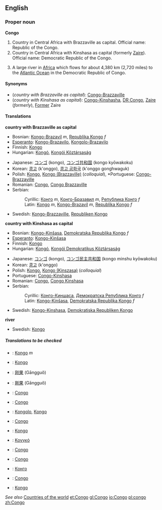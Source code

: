 ==English==
===Proper noun===
'''Congo'''
{{wikipedia}}

# Country in Central Africa with Brazzaville as capital. Official name: Republic of the Congo.
# Country in Central Africa with Kinshasa as capital (formerly [[Zaire]]). Official name: Democratic Republic of the Congo.
# {{rivers}} A large river in [[Africa]] which flows for about 4,380 km (2,720 miles) to the [[Atlantic Ocean]] in the Democratic Republic of Congo.

====Synonyms====
*(''country with Brazzaville as capital''): [[Congo-Brazzaville]]
*(''country with Kinshasa as capital''): [[Congo-Kinshasha]], [[DR Congo]], [[Zaire]] (''formerly''), [[Former]] Zaire

====Translations====

'''country with Brazzaville as capital'''
{{top}}
*Bosnian: [[Kongo-Brazavil]] ''m'', [[Republika Kongo]] ''f''
*[[Esperanto]]: [[Kongo-Brazavilo]], [[Kongolo-Brazavilo]]
*Finnish: [[Kongo#Finnish|Kongo]]
*Hungarian: [[Kongó]], [[Kongói Köztársaság]]
{{mid}}
*Japanese: [[コンゴ]] (kongo), [[コンゴ共和国]] (kongo kyōwakoku)
*Korean: [[콩고]] (k'onggo), [[콩고 공화국]] (k'onggo gonghwaguk)
*Polish: [[Kongo#Polish|Kongo]], [[Kongo (Brazzaville)]] (''colloquial''), *Portuguese: [[Congo-Brazzaville]]
*Romanian: [[Congo#Romanian|Congo]], [[Congo Brazzaville]]
*Serbian:
*:Cyrillic: [[Конго]] ''m'', [[Конго-Бразавил]] ''m'', [[Република Конго]] ''f''
*:Latin: [[Kongo#Serbian|Kongo]] ''m'', [[Kongo-Brazavil]] ''m'', [[Republika Kongo]] ''f''
*Swedish: [[Kongo-Brazzaville]], [[Republiken Kongo]]
{{bottom}}

'''country with Kinshasa as capital'''
{{top}}
*Bosnian: [[Kongo-Kinšasa]], [[Demokratska Republika Kongo]] ''f''
*[[Esperanto]]: [[Kongo-Kinŝasa]]
*Finnish: [[Kongo#Finnish|Kongo]]
*Hungarian: [[Kongó]], [[Kongói Demokratikus Köztársaság]]
{{mid}}
*Japanese: [[コンゴ]] (kongo), [[コンゴ民主共和国]] (kongo minshu kyōwakoku)
*Korean: [[콩고]] (k'onggo)
*Polish: [[Kongo#Polish|Kongo]], [[Kongo (Kinszasa)]] (''colloquial'')
*Portuguese: [[Congo-Kinshasa]]
*Romanian: [[Congo#Romanian|Congo]], [[Congo Kinshasa]]
*Serbian:
*:Cyrillic: [[Конго-Киншаса]], [[Демократска Република Конго]] ''f''
*:Latin: [[Kongo-Kinšasa]], [[Demokratska Republika Kongo]] ''f''
*Swedish: [[Kongo-Kinshasa]], [[Demokratiska Republiken Kongo]]
{{bottom}}

'''river'''
{{top}}
{{mid}}
*Swedish: [[Kongo#Swedish|Kongo]]
{{bottom}}

=====Translations to be checked=====
<!--Remove this section once all of the translations below have been moved into the tables above.-->
{{checktrans}}
*{{ttbc|Bosnian}}: [[Kongo#Bosnian|Kongo]] ''m''
*{{ttbc|Breton}}: [[Kongo#Breton|Kongo]]
*{{ttbc|Chinese, Simplified}}: [[刚果]] (Gāngguǒ)
*{{ttbc|Chinese, Traditional}}: [[剛果]] (Gāngguǒ)
*{{ttbc|Danish}}: [[Congo#Danish|Congo]]
*{{ttbc|Dutch}}: [[Congo#Dutch|Congo]]
*{{ttbc|Esperanto}}: [[Kongolo]], [[Kongo]]
*{{ttbc|French}}: [[Congo#French|Congo]]
*{{ttbc|German}}: [[Kongo#German|Kongo]]
*{{ttbc|Greek, Modern}}: [[Κονγκό]]
*{{ttbc|Interlingua}}: [[Congo#Interlingua|Congo]]
*{{ttbc|Italian}}: [[Congo#Italian|Congo]]
*{{ttbc|Russian}}: [[Конго]]
*{{ttbc|Spanish}}: [[Congo#Spanish|Congo]]
*{{ttbc|Turkish}}: [[Kongo#Turkish|Kongo]]

''See also'' [[Countries of the world]]
[[et:Congo]]
[[gl:Congo]]
[[io:Congo]]
[[pl:congo]]
[[zh:Congo]]